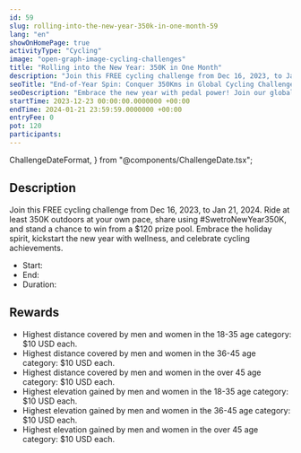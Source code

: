 ```yaml
---
id: 59
slug: rolling-into-the-new-year-350k-in-one-month-59
lang: "en"
showOnHomePage: true
activityType: "Cycling"
image: "open-graph-image-cycling-challenges"
title: "Rolling into the New Year: 350K in One Month"
description: "Join this FREE cycling challenge from Dec 16, 2023, to Jan 21, 2024. Ride at least 350K outdoors at your own pace, share using #SwetroNewYear350K, and stand a chance to win from a $120 prize pool. Embrace the holiday spirit, kickstart the new year with wellness, and celebrate cycling achievements."
seoTitle: "End-of-Year Spin: Conquer 350Kms in Global Cycling Challenge"
seoDescription: "Embrace the new year with pedal power! Join our global cycling challenge, covering 350Kms from Dec 23 to Jan 21. Compete for a share of $120, open to participants worldwide."
startTime: 2023-12-23 00:00:00.0000000 +00:00
endTime: 2024-01-21 23:59:59.0000000 +00:00
entryFee: 0
pot: 120
participants:
---
```


  ChallengeDateFormat,
} from "@components/ChallengeDate.tsx";

## Description

Join this FREE cycling challenge from Dec 16, 2023, to Jan 21, 2024. Ride at least 350K outdoors at your own pace, share using #SwetroNewYear350K, and stand a chance to win from a $120 prize pool. Embrace the holiday spirit, kickstart the new year with wellness, and celebrate cycling achievements.

- Start: <ChallengeDate date={frontmatter.startTime} lang={frontmatter.lang} dateFormat={ChallengeDateFormat.Long} client:load />
- End: <ChallengeDate date={frontmatter.endTime} lang={frontmatter.lang} dateFormat={ChallengeDateFormat.Long} client:load />
- Duration: <ChallengeDuration startTime={frontmatter.startTime} endTime={frontmatter.endTime} lang={frontmatter.lang} client:load />

## Rewards

- Highest distance covered by men and women in the 18-35 age category: $10 USD each.
- Highest distance covered by men and women in the 36-45 age category: $10 USD each.
- Highest distance covered by men and women in the over 45 age category: $10 USD each.
- Highest elevation gained by men and women in the 18-35 age category: $10 USD each.
- Highest elevation gained by men and women in the 36-45 age category: $10 USD each.
- Highest elevation gained by men and women in the over 45 age category: $10 USD each.
